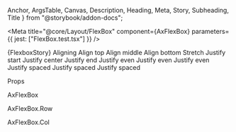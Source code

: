   Anchor,
  ArgsTable,
  Canvas,
  Description,
  Heading,
  Meta,
  Story,
  Subheading,
  Title
} from "@storybook/addon-docs";

<Meta
  title="@core/Layout/FlexBox"
  component={AxFlexBox}
  parameters={{ jest: ["FlexBox.test.tsx"] }}
/>

<Anchor storyId="core-layout-flexbox--flexbox">
  <Title>Flex Box</Title>
</Anchor>

<Description of={AxFlexBox} />

<Canvas>
  <Story name="Flexbox" parameters={{ layout: "padded" }}>
    {FlexboxStory}
  </Story>
</Canvas>

<Anchor storyId="core-layout-flexbox--aligning">
  <Heading>Aligning</Heading>
</Anchor>

<Canvas>
  <Story name="Aligning" parameters={{ layout: "padded" }}>
    <AxFlexBox className="ax-padding--y">
      <AxFlexBox.Row height={8} className="ax-bg--lightest">
        <AxFlexBox.Col span={3} className="ax-bg--light" padding="sm" align="top">
          Align top
        </AxFlexBox.Col>
        <AxFlexBox.Col span={3} className="ax-bg--light" padding="sm" align="middle">
          Align middle
        </AxFlexBox.Col>
        <AxFlexBox.Col span={3} className="ax-bg--light" padding="sm" align="bottom">
          Align bottom
        </AxFlexBox.Col>
        <AxFlexBox.Col span={3} className="ax-bg--light" padding="sm" align="stretch">
          Stretch
        </AxFlexBox.Col>
      </AxFlexBox.Row>
      <AxFlexBox.Row justify="start" className="ax-bg--base">
        <AxFlexBox.Col span={3} className="ax-bg--light" padding="sm">
          Justify start
        </AxFlexBox.Col>
      </AxFlexBox.Row>
      <AxFlexBox.Row justify="center" className="ax-bg--lightest">
        <AxFlexBox.Col span={3} className="ax-bg--light" padding="sm">
          Justify center
        </AxFlexBox.Col>
      </AxFlexBox.Row>
      <AxFlexBox.Row justify="end" className="ax-bg--base">
        <AxFlexBox.Col span={3} className="ax-bg--light" padding="sm">
          Justify end
        </AxFlexBox.Col>
      </AxFlexBox.Row>
      <AxFlexBox.Row justify="even" className="ax-bg--lightest">
        <AxFlexBox.Col span={3} className="ax-bg--light" padding="sm">
          Justify even
        </AxFlexBox.Col>
        <AxFlexBox.Col span={3} className="ax-bg--light" padding="sm">
          Justify even
        </AxFlexBox.Col>
        <AxFlexBox.Col span={3} className="ax-bg--light" padding="sm">
          Justify even
        </AxFlexBox.Col>
      </AxFlexBox.Row>
      <AxFlexBox.Row justify="spaced" className="ax-bg--base">
        <AxFlexBox.Col span={3} className="ax-bg--light" padding="sm">
          Justify spaced
        </AxFlexBox.Col>
        <AxFlexBox.Col span={3} className="ax-bg--light" padding="sm">
          Justify spaced
        </AxFlexBox.Col>
        <AxFlexBox.Col span={3} className="ax-bg--light" padding="sm">
          Justify spaced
        </AxFlexBox.Col>
      </AxFlexBox.Row>
    </AxFlexBox>
  </Story>
</Canvas>

<Heading>Props</Heading>

<Subheading>AxFlexBox</Subheading>

<ArgsTable of={AxFlexBox} sort="requiredFirst" />

<Subheading>AxFlexBox.Row</Subheading>

<ArgsTable of={AxFlexBox.Row} sort="requiredFirst" />

<Subheading>AxFlexBox.Col</Subheading>

<ArgsTable of={AxFlexBox.Col} sort="requiredFirst" />
